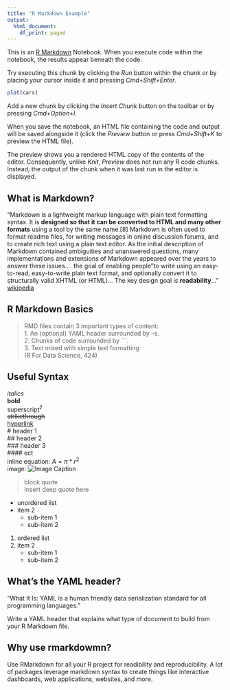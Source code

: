 ```yaml
---
title: "R Markdown Example"
output:
  html_document:
    df_print: paged
---
```


This is an [R Markdown](http://rmarkdown.rstudio.com) Notebook. When you execute code within the notebook, the results appear beneath the code. 

Try executing this chunk by clicking the *Run* button within the chunk or by placing your cursor inside it and pressing *Cmd+Shift+Enter*. 

```r
plot(cars)
```

Add a new chunk by clicking the *Insert Chunk* button on the toolbar or by pressing *Cmd+Option+I*.

When you save the notebook, an HTML file containing the code and output will be saved alongside it (click the *Preview* button or press *Cmd+Shift+K* to preview the HTML file). 

The preview shows you a rendered HTML copy of the contents of the editor. Consequently, unlike *Knit*, *Preview* does not run any R code chunks. Instead, the output of the chunk when it was last run in the editor is displayed.

## What is Markdown?

"Markdown is a lightweight markup language with plain text formatting syntax. It is **designed so that it can be converted to HTML and many other formats** using a tool by the same name.[8] Markdown is often used to format readme files, for writing messages in online discussion forums, and to create rich text using a plain text editor. As the initial description of Markdown contained ambiguities and unanswered questions, many implementations and extensions of Markdown appeared over the years to answer these issues.... the goal of enabling people "to write using an easy-to-read, easy-to-write plain text format, and optionally convert it to structurally valid XHTML (or HTML)... The key design goal is **readability**..." [wikipedia](https://en.wikipedia.org/wiki/Markdown)

## R Markdown Basics  
> RMD files contain 3 important types of content:  
1. An (optional) YAML header surrounded by --s.  
2. Chunks of code surrounded by ```.  
3. Text mixed with simple text formatting  
(R For Data Science, 424)

## Useful Syntax

*italics*  
**bold**  
superscript^2^  
~~strikethrough~~  
[hyperlink](url)  
# header 1  
## header 2  
### header 3  
#### ect  
inline equation: $A = \pi*r^{2}$  
image: ![Image Caption](tufts.jpeg)  

> block quote  
Insert deep quote here

* unordered list
* item 2
    + sub-item 1
    + sub-item 2

1. ordered list
2. item 2
    + sub-item 1
    + sub-item 2 

## What's the YAML header?  
"What It Is: YAML is a human friendly data serialization standard for all programming languages." 

Write a YAML header that explains what type of
document to build from your R Markdown file.


## Why use rmarkdowmn?  
Use RMarkdown for all your R project for readibility and reproducibility. A lot of packages leverage markdown syntax to create things like interactive dashboards, web applications, websites, and more.





